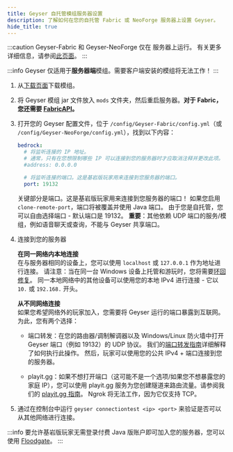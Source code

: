 ```yaml
---
title: Geyser 自托管模组服务器设置
description: 了解如何在您的自托管 Fabric 或 NeoForge 服务器上设置 Geyser。
hide_title: true
---
```



:::caution
Geyser-Fabric 和 Geyser-NeoForge 仅在 <Versions platform="java"/> 服务器上运行。
有关更多详细信息，请参阅[此页面](/wiki/geyser/supported-versions#fabric-neoforge-servers)。
:::

:::info
Geyser 仅适用于**服务器端**模组。需要客户端安装的模组将无法工作！
:::

1. 从[下载页面](/download)下载模组。
2. 将 Geyser 模组 jar 文件放入 `mods` 文件夹，然后重启服务器。**对于 Fabric，您还需要 [FabricAPI](https://modrinth.com/mod/fabric-api)。**
3. 打开您的 Geyser 配置文件，位于 `/config/Geyser-Fabric/config.yml`（或 `/config/Geyser-NeoForge/config.yml`），找到以下内容： 

    ```yaml
    bedrock: 
      # 将监听连接的 IP 地址。
      # 通常，只有在您想限制哪些 IP 可以连接到您的服务器时才应取消注释并更改此项。
      #address: 0.0.0.0 

      # 将监听连接的端口。这是基岩版玩家用来连接到您服务器的端口。
      port: 19132 
    ```
   关键部分是端口。这是基岩版玩家用来连接到您服务器的端口！
   如果您启用 `clone-remote-port`，端口将被覆盖并使用 Java 端口。
   由于您是自托管，您可以自由选择端口 - 默认端口是 19132。
   **重要**：其他依赖 UDP 端口的服务/模组，例如语音聊天或查询，不能与 Geyser 共享端口。

4. 连接到您的服务器
        
   **在同一网络内本地连接**   
   在与服务器相同的设备上，您可以使用 `localhost` 或 `127.0.0.1` 作为地址进行连接。
   请注意：当在同一台 Windows 设备上托管和游玩时，您将需要[环回修复](/wiki/geyser/fixing-unable-to-connect-to-world#using-geyser-on-the-same-computer)。
   同一本地网络中的其他设备可以使用您的本地 IPv4 进行连接 - 它以 `10.` 或 `192.168.` 开头。
        
   **从不同网络连接**  
   如果您希望网络外的玩家加入，您需要将 Geyser 运行的端口暴露到互联网。
   为此，您有两个选择：   

    - 端口转发：在您的路由器/调制解调器以及 Windows/Linux 防火墙中打开 Geyser 端口（例如 19132）的 UDP 协议。
      我们的[端口转发指南](/wiki/geyser/port-forwarding)详细解释了如何执行此操作。
      然后，玩家可以使用您的公共 IPv4 + 端口连接到您的服务器。   

    - playit.gg：如果不想打开端口（这可能不是一个选项/如果您不想暴露您的家庭 IP），您可以使用
      playit.gg 服务为您创建隧道来路由流量。请参阅我们的 [playit.gg 指南](/wiki/geyser/playit-gg)。
      Ngrok 将无法工作，因为它仅支持 TCP。   

5. 通过在控制台中运行 `geyser connectiontest <ip> <port>` 来验证是否可以从其他网络进行连接。

:::info
要允许基岩版玩家无需登录付费 Java 版账户即可加入您的服务器，您可以使用 <a href="/wiki/floodgate/setup/">Floodgate</a>。
:::